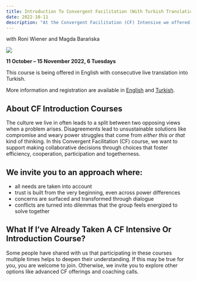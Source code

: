 ```yaml
---
title: Introduction To Convergent Facilitation (With Turkish Translation) (2022)
date: 2022-10-11
description: "At the Convergent Facilitation (CF) Intensive we offered a comprehensive introduction to collaborative decision making. We would love for more people to learn Convergent Facilitation and we understand not everyone can attend a live workshop, so we chose to make the recordings and materials availabe."
---
```


with Roni Wiener and Magda Barańska

![](/img/2022-cf-intro-turkish-translation-magda-roni.webp)

**11 October – 15 November 2022, 6 Tuesdays**

This course is being offered in English with consecutive live translation into Turkish. 

More information and registration are available in [English](https://fonzip.com/gunebakangelisim/etkinlikler/convergent-facilitation-course) and [Turkish](https://fonzip.com/gunebakangelisim/etkinlikler/yaklastiran-kararlar).

## About CF Introduction Courses

The culture we live in often leads to a split between two opposing views when a problem arises. Disagreements lead to unsustainable solutions like compromise and weary power struggles that come from *either this or that* kind of thinking. In this Convergent Facilitation (CF) course, we want to support making collaborative decisions through choices that foster efficiency, cooperation, participation and togetherness.

## We invite you to an approach where:

- all needs are taken into account
- trust is built from the very beginning, even across power differences
- concerns are surfaced and transformed through dialogue
- conflicts are turned into dilemmas that the group feels energized to solve together

## What If I’ve Already Taken A CF Intensive Or Introduction Course?

Some people have shared with us that participating in these courses multiple times helps to deepen their understanding. If this may be true for you, you are welcome to join. Otherwise, we invite you to explore other options like advanced CF offerings and coaching calls.
